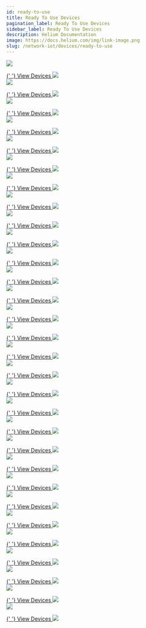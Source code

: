 ```yaml
---
id: ready-to-use
title: Ready To Use Devices
pagination_label: Ready To Use Devices
sidebar_label: Ready To Use Devices
description: Helium Documentation
image: https://docs.helium.com/img/link-image.png
slug: /network-iot/devices/ready-to-use
---
```



<div class="container" style={{ padding: 0 }}>
  <div class="row">
    <div class="col col--6" style={{ marginBottom: 100 }}>
      <a href="/network-iot/devices/ready-to-use/abeeway/abeeway-geolocation-module">
        <img
          className="manufacturericon"
          src={useBaseUrl('img/network-iot/devices/ready-to-use/abeeway/abeeway-logo.png')}
        />
      </a>
      <p></p>
      <a href="/network-iot/devices/ready-to-use/abeeway/abeeway-geolocation-module">
        {' '}
        View Devices <img className="quicklinkarrow" src={useBaseUrl('img/icons/linkarrow.svg')} />
      </a>
    </div>
    <div class="col col--6" style={{ marginBottom: 100 }}>
      <a href="/network-iot/devices/ready-to-use/adeunis/adeunis-field-test-device">
        <img
          className="manufacturericon"
          src={useBaseUrl('img/network-iot/devices/ready-to-use/adeunis/adeunis-logo.png')}
        />
      </a>
      <p></p>
      <a href="/network-iot/devices/ready-to-use/adeunis/adeunis-field-test-device">
        {' '}
        View Devices <img className="quicklinkarrow" src={useBaseUrl('img/icons/linkarrow.svg')} />
      </a>
    </div>
    <div class="col col--6" style={{ marginBottom: 100 }}>
      <a href="/network-iot/devices/ready-to-use/aquascope/bvs">
        <img
          className="manufacturericon"
          src={useBaseUrl('img/network-iot/devices/ready-to-use/aquascope/aquascope-logo.png')}
        />
      </a>
      <p></p>
      <a href="/network-iot/devices/ready-to-use/aquascope/bvs">
        {' '}
        View Devices <img className="quicklinkarrow" src={useBaseUrl('img/icons/linkarrow.svg')} />
      </a>
    </div>
    <div class="col col--6" style={{ marginBottom: 100 }}>
      <a href="/network-iot/devices/ready-to-use/beiselen/radar">
        <img
          className="manufacturericon"
          src={useBaseUrl('img/network-iot/devices/ready-to-use/beiselen/beiselen-logo.png')}
        />
      </a>
      <p></p>
      <a href="/network-iot/devices/ready-to-use/beiselen/radar">
        {' '}
        View Devices <img className="quicklinkarrow" src={useBaseUrl('img/icons/linkarrow.svg')} />
      </a>
    </div>
    <div class="col col--6" style={{ marginBottom: 100 }}>
      <a href="/network-iot/devices/ready-to-use/boatofficer/boatofficerblue">
        <img
          className="manufacturericon"
          src={useBaseUrl('img/network-iot/devices/ready-to-use/boatofficer/boatofficer-logo.png')}
        />
      </a>
      <p></p>
      <a href="/network-iot/devices/ready-to-use/boatofficer/boatofficerblue">
        {' '}
        View Devices <img className="quicklinkarrow" src={useBaseUrl('img/icons/linkarrow.svg')} />
      </a>
    </div>
    <div class="col col--6" style={{ marginBottom: 100 }}>
      <a href="/network-iot/devices/ready-to-use/bosch/tps110">
        <img
          className="manufacturericon"
          src={useBaseUrl('img/network-iot/devices/ready-to-use/bosch/bosch-logo.png')}
        />
      </a>
      <p></p>
      <a href="/network-iot/devices/ready-to-use/bosch/tps110">
        {' '}
        View Devices <img className="quicklinkarrow" src={useBaseUrl('img/icons/linkarrow.svg')} />
      </a>
    </div>
    <div class="col col--6" style={{ marginBottom: 100 }}>
      <a href="/network-iot/devices/ready-to-use/comtac/lpn-td1">
        <img
          className="manufacturericon"
          src={useBaseUrl('img/network-iot/devices/ready-to-use/comtac/comtac-logo.png')}
        />
      </a>
      <p></p>
      <a href="/network-iot/devices/ready-to-use/comtac/lpn-td1">
        {' '}
        View Devices <img className="quicklinkarrow" src={useBaseUrl('img/icons/linkarrow.svg')} />
      </a>
    </div>
    <div class="col col--6" style={{ marginBottom: 100 }}>
      <a href="/network-iot/devices/ready-to-use/decentlab/dl-iam">
        <img
          className="manufacturericon"
          src={useBaseUrl('img/network-iot/devices/ready-to-use/decentlab/decentlab-logo.png')}
        />
      </a>
      <p></p>
      <a href="/network-iot/devices/ready-to-use/decentlab/dl-iam">
        {' '}
        View Devices <img className="quicklinkarrow" src={useBaseUrl('img/icons/linkarrow.svg')} />
      </a>
    </div>
    <div class="col col--6" style={{ marginBottom: 100 }}>
      <a href="/network-iot/devices/ready-to-use/develiot/rwmr">
        <img
          className="manufacturericon"
          src={useBaseUrl('img/network-iot/devices/ready-to-use/develiot/develiot-logo.png')}
        />
      </a>
      <p></p>
      <a href="/network-iot/devices/ready-to-use/develiot/rwmr">
        {' '}
        View Devices <img className="quicklinkarrow" src={useBaseUrl('img/icons/linkarrow.svg')} />
      </a>
    </div>
    <div class="col col--6" style={{ marginBottom: 100 }}>
      <a href="/network-iot/devices/ready-to-use/digital-matter/oyster">
        <img
          className="manufacturericon"
          src={useBaseUrl(
            'img/network-iot/devices/ready-to-use/digital-matter/digital-matter-logo.png',
          )}
        />
      </a>
      <p></p>
      <a href="/network-iot/devices/ready-to-use/digital-matter/oyster">
        {' '}
        View Devices <img className="quicklinkarrow" src={useBaseUrl('img/icons/linkarrow.svg')} />
      </a>
    </div>
    <div class="col col--6" style={{ marginBottom: 100 }}>
      <a href="/network-iot/devices/ready-to-use/dragino/rs485-ln">
        <img
          className="manufacturericon"
          src={useBaseUrl('img/network-iot/devices/ready-to-use/dragino/dragino-logo.png')}
        />
      </a>
      <p></p>
      <a href="/network-iot/devices/ready-to-use/dragino/rs485-ln">
        {' '}
        View Devices <img className="quicklinkarrow" src={useBaseUrl('img/icons/linkarrow.svg')} />
      </a>
    </div>
    <div class="col col--6" style={{ marginBottom: 100 }}>
      <a href="/network-iot/devices/ready-to-use/enthutech/rs485-ln">
        <img
          className="manufacturericon"
          src={useBaseUrl('img/network-iot/devices/ready-to-use/enthutech/enthutech-logo.png')}
        />
      </a>
      <p></p>
      <a href="/network-iot/devices/ready-to-use/enthutech/rs485-ln">
        {' '}
        View Devices <img className="quicklinkarrow" src={useBaseUrl('img/icons/linkarrow.svg')} />
      </a>
    </div>
    <div class="col col--6" style={{ marginBottom: 100 }}>
      <a href="/network-iot/devices/ready-to-use/imst/range-extender">
        <img
          className="manufacturericon"
          src={useBaseUrl('img/network-iot/devices/ready-to-use/imst/imst-logo.png')}
        />
      </a>
      <p></p>
      <a href="/network-iot/devices/ready-to-use/imst/range-extender">
        {' '}
        View Devices <img className="quicklinkarrow" src={useBaseUrl('img/icons/linkarrow.svg')} />
      </a>
    </div>
    <div class="col col--6" style={{ marginBottom: 100 }}>
      <a href="/network-iot/devices/ready-to-use/iotsens/sound-monitor">
        <img
          className="manufacturericon"
          src={useBaseUrl('img/network-iot/devices/ready-to-use/iotsens/iotsens-logo.png')}
        />
      </a>
      <p></p>
      <a href="/network-iot/devices/ready-to-use/iotsens/sound-monitor">
        {' '}
        View Devices <img className="quicklinkarrow" src={useBaseUrl('img/icons/linkarrow.svg')} />
      </a>
    </div>
    <div class="col col--6" style={{ marginBottom: 100 }}>
      <a href="/network-iot/devices/ready-to-use/izinto/izi-io-4840">
        <img
          className="manufacturericon"
          src={useBaseUrl('img/network-iot/devices/ready-to-use/izinto/izinto-logo.png')}
        />
      </a>
      <p></p>
      <a href="/network-iot/devices/ready-to-use/izinto/izi-io-4840">
        {' '}
        View Devices <img className="quicklinkarrow" src={useBaseUrl('img/icons/linkarrow.svg')} />
      </a>
    </div>
    <div class="col col--6" style={{ marginBottom: 100 }}>
      <a href="/network-iot/devices/ready-to-use/laird/rs1xx-temp-rh-sensor">
        <img
          className="manufacturericon"
          src={useBaseUrl('img/network-iot/devices/ready-to-use/laird/laird-logo.png')}
        />
      </a>
      <p></p>
      <a href="/network-iot/devices/ready-to-use/laird/rs1xx-temp-rh-sensor">
        {' '}
        View Devices <img className="quicklinkarrow" src={useBaseUrl('img/icons/linkarrow.svg')} />
      </a>
    </div>
    <div class="col col--6" style={{ marginBottom: 100 }}>
      <a href="/network-iot/devices/ready-to-use/mcf88/mcf-lw06davk">
        <img
          className="manufacturericon"
          src={useBaseUrl('img/network-iot/devices/ready-to-use/mcf88/mcf88-logo.png')}
        />
      </a>
      <p></p>
      <a href="/network-iot/devices/ready-to-use/mcf88/mcf-lw06davk">
        {' '}
        View Devices <img className="quicklinkarrow" src={useBaseUrl('img/icons/linkarrow.svg')} />
      </a>
    </div>
    <div class="col col--6" style={{ marginBottom: 100 }}>
      <a href="/network-iot/devices/ready-to-use/mclimate/vicki">
        <img
          className="manufacturericon"
          src={useBaseUrl('img/network-iot/devices/ready-to-use/mclimate/mclimate-logo.png')}
        />
      </a>
      <p></p>
      <a href="/network-iot/devices/ready-to-use/mclimate/vicki">
        {' '}
        View Devices <img className="quicklinkarrow" src={useBaseUrl('img/icons/linkarrow.svg')} />
      </a>
    </div>
    <div class="col col--6" style={{ marginBottom: 100 }}>
      <a href="/network-iot/devices/ready-to-use/milesight-iot/am107">
        <img
          className="manufacturericon"
          src={useBaseUrl(
            'img/network-iot/devices/ready-to-use/milesight-iot/milesight-iot-logo.png',
          )}
        />
      </a>
      <p></p>
      <a href="/network-iot/devices/ready-to-use/milesight-iot/am107">
        {' '}
        View Devices <img className="quicklinkarrow" src={useBaseUrl('img/icons/linkarrow.svg')} />
      </a>
    </div>
    <div class="col col--6" style={{ marginBottom: 100 }}>
      <a href="/network-iot/devices/ready-to-use/moko/lw001-bg">
        <img
          className="manufacturericon"
          src={useBaseUrl('img/network-iot/devices/ready-to-use/moko/moko-logo.png')}
        />
      </a>
      <p></p>
      <a href="/network-iot/devices/ready-to-use/moko/lw001-bg">
        {' '}
        View Devices <img className="quicklinkarrow" src={useBaseUrl('img/icons/linkarrow.svg')} />
      </a>
    </div>
    <div class="col col--6" style={{ marginBottom: 100 }}>
      <a href="/network-iot/devices/ready-to-use/netvox/r311a">
        <img
          className="manufacturericon"
          src={useBaseUrl('img/network-iot/devices/ready-to-use/netvox/netvox-logo.png')}
        />
      </a>
      <p></p>
      <a href="/network-iot/devices/ready-to-use/netvox/r311a">
        {' '}
        View Devices <img className="quicklinkarrow" src={useBaseUrl('img/icons/linkarrow.svg')} />
      </a>
    </div>
    <div class="col col--6" style={{ marginBottom: 100 }}>
      <a href="/network-iot/devices/ready-to-use/nwave/nps310sm">
        <img
          className="manufacturericon"
          src={useBaseUrl('img/network-iot/devices/ready-to-use/nwave/nwave-logo.png')}
        />
      </a>
      <p></p>
      <a href="/network-iot/devices/ready-to-use/nwave/nps310sm">
        {' '}
        View Devices <img className="quicklinkarrow" src={useBaseUrl('img/icons/linkarrow.svg')} />
      </a>
    </div>
    <div class="col col--6" style={{ marginBottom: 100 }}>
      <a href="/network-iot/devices/ready-to-use/rakwireless/rak7204">
        <img
          className="manufacturericon"
          src={useBaseUrl('img/network-iot/devices/ready-to-use/rakwireless/rakwireless-logo.png')}
        />
      </a>
      <p></p>
      <a href="/network-iot/devices/ready-to-use/rakwireless/rak7204">
        {' '}
        View Devices <img className="quicklinkarrow" src={useBaseUrl('img/icons/linkarrow.svg')} />
      </a>
    </div>
    <div class="col col--6" style={{ marginBottom: 100 }}>
      <a href="/network-iot/devices/ready-to-use/seeed-studio/sensecap-soil-th">
        <img
          className="manufacturericon"
          src={useBaseUrl(
            'img/network-iot/devices/ready-to-use/seeed-studio/seeed-studio-logo.png',
          )}
        />
      </a>
      <p></p>
      <a href="/network-iot/devices/ready-to-use/seeed-studio/sensecap-soil-th">
        {' '}
        View Devices <img className="quicklinkarrow" src={useBaseUrl('img/icons/linkarrow.svg')} />
      </a>
    </div>
    <div class="col col--6" style={{ marginBottom: 100 }}>
      <a href="/network-iot/devices/ready-to-use/sensedge/senstick-pro">
        <img
          className="manufacturericon"
          src={useBaseUrl('img/network-iot/devices/ready-to-use/sensedge/sensedge-logo.png')}
        />
      </a>
      <p></p>
      <a href="/network-iot/devices/ready-to-use/sensedge/senstick-pro">
        {' '}
        View Devices <img className="quicklinkarrow" src={useBaseUrl('img/icons/linkarrow.svg')} />
      </a>
    </div>
    <div class="col col--6" style={{ marginBottom: 100 }}>
      <a href="/network-iot/devices/ready-to-use/tektelic/t000489x-smart-room-base">
        <img
          className="manufacturericon"
          src={useBaseUrl('img/network-iot/devices/ready-to-use/tektelic/tektelic-logo.png')}
        />
      </a>
      <p></p>
      <a href="/network-iot/devices/ready-to-use/tektelic/t000489x-smart-room-base">
        {' '}
        View Devices <img className="quicklinkarrow" src={useBaseUrl('img/icons/linkarrow.svg')} />
      </a>
    </div>
    <div class="col col--6" style={{ marginBottom: 100 }}>
      <a href="/network-iot/devices/ready-to-use/tekzitel/tekzipark">
        <img
          className="manufacturericon"
          src={useBaseUrl('img/network-iot/devices/ready-to-use/tekzitel/tekzitel-logo.png')}
        />
      </a>
      <p></p>
      <a href="/network-iot/devices/ready-to-use/tekzitel/tekzipark">
        {' '}
        View Devices <img className="quicklinkarrow" src={useBaseUrl('img/icons/linkarrow.svg')} />
      </a>
    </div>
    <div class="col col--6" style={{ marginBottom: 100 }}>
      <a href="/network-iot/devices/ready-to-use/the-things-products/the-things-node">
        <img
          className="manufacturericon"
          src={useBaseUrl('img/network-iot/devices/ready-to-use/the-things-products/ttn-logo.png')}
        />
      </a>
      <p></p>
      <a href="/network-iot/devices/ready-to-use/the-things-products/the-things-node">
        {' '}
        View Devices <img className="quicklinkarrow" src={useBaseUrl('img/icons/linkarrow.svg')} />
      </a>
    </div>
    <div class="col col--6" style={{ marginBottom: 100 }}>
      <a href="/network-iot/devices/ready-to-use/victor/victor-trap-v4xx">
        <img
          className="manufacturericon"
          src={useBaseUrl('img/network-iot/devices/ready-to-use/victor/victor-logo.png')}
        />
      </a>
      <p></p>
      <a href="/network-iot/devices/ready-to-use/victor/victor-trap-v4xx">
        {' '}
        View Devices <img className="quicklinkarrow" src={useBaseUrl('img/icons/linkarrow.svg')} />
      </a>
    </div>
    <div class="col col--6" style={{ marginBottom: 100 }}>
      <a href="/network-iot/devices/ready-to-use/origo/lorawan-watch">
        <img
          className="manufacturericon"
          src={useBaseUrl('img/network-iot/devices/ready-to-use/origo/origo-logo.png')}
        />
      </a>
      <p></p>
      <a href="/network-iot/devices/ready-to-use/origo/lorawan-watch">
        {' '}
        View Devices <img className="quicklinkarrow" src={useBaseUrl('img/icons/linkarrow.svg')} />
      </a>
    </div>
  </div>
</div>
